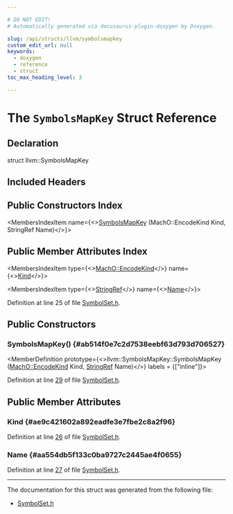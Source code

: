 ```yaml
---

# DO NOT EDIT!
# Automatically generated via docusaurus-plugin-doxygen by Doxygen.

slug: /api/structs/llvm/symbolsmapkey
custom_edit_url: null
keywords:
  - doxygen
  - reference
  - struct
toc_max_heading_level: 3

---
```





# The `SymbolsMapKey` Struct Reference

<DoxygenPage pluginConfig={pluginConfig}>



## Declaration

<CodeBlock>struct llvm::SymbolsMapKey</CodeBlock>

## Included Headers

<IncludesList>
<IncludesListItem
  filePath="llvm/TextAPI/SymbolSet.h"
  permalink="/docs/api/files/include/include/llvm/include/llvm/textapi/symbolset-h"
  isLocal="true" />
</IncludesList>

## Public Constructors Index

<MembersIndex>

<MembersIndexItem
  name={<><a href="#ab514f0e7c2d7538eebf63d793d706527">SymbolsMapKey</a> (MachO::EncodeKind Kind, StringRef Name)</>}>
</MembersIndexItem>

</MembersIndex>

## Public Member Attributes Index

<MembersIndex>

<MembersIndexItem
  type={<><a href="/docs/api/namespaces/llvm/macho/#aaa6d69f240a43a0024742035255f09ad">MachO::EncodeKind</a></>}
  name={<><a href="#ae9c421602a892eadfe3e7fbe2c8a2f96">Kind</a></>}>
</MembersIndexItem>

<MembersIndexItem
  type={<><a href="/docs/api/classes/llvm/stringref">StringRef</a></>}
  name={<><a href="#aa554db5f133c0ba9727c2445ae4f0655">Name</a></>}>
</MembersIndexItem>

</MembersIndex>


Definition at line 25 of file <a href="/docs/api/files/include/include/llvm/include/llvm/textapi/symbolset-h">SymbolSet.h</a>.

<SectionDefinition>

## Public Constructors

### SymbolsMapKey() {#ab514f0e7c2d7538eebf63d793d706527}

<MemberDefinition
  prototype={<>llvm::SymbolsMapKey::SymbolsMapKey (<a href="/docs/api/namespaces/llvm/macho/#aaa6d69f240a43a0024742035255f09ad">MachO::EncodeKind</a> Kind, <a href="/docs/api/classes/llvm/stringref">StringRef</a> Name)</>}
  labels = {["inline"]}>

Definition at line <a href="/docs/api/files/include/include/llvm/include/llvm/textapi/symbolset-h/#l00029">29</a> of file <a href="/docs/api/files/include/include/llvm/include/llvm/textapi/symbolset-h">SymbolSet.h</a>.
</MemberDefinition>

</SectionDefinition>

<SectionDefinition>

## Public Member Attributes

### Kind {#ae9c421602a892eadfe3e7fbe2c8a2f96}

<MemberDefinition
  prototype="MachO::EncodeKind llvm::SymbolsMapKey::Kind">

Definition at line <a href="/docs/api/files/include/include/llvm/include/llvm/textapi/symbolset-h/#l00026">26</a> of file <a href="/docs/api/files/include/include/llvm/include/llvm/textapi/symbolset-h">SymbolSet.h</a>.
</MemberDefinition>

### Name {#aa554db5f133c0ba9727c2445ae4f0655}

<MemberDefinition
  prototype="StringRef llvm::SymbolsMapKey::Name">

Definition at line <a href="/docs/api/files/include/include/llvm/include/llvm/textapi/symbolset-h/#l00027">27</a> of file <a href="/docs/api/files/include/include/llvm/include/llvm/textapi/symbolset-h">SymbolSet.h</a>.
</MemberDefinition>

</SectionDefinition>

<hr/>

The documentation for this struct was generated from the following file:

<ul>
<li><a href="/docs/api/files/include/include/llvm/include/llvm/textapi/symbolset-h">SymbolSet.h</a></li>
</ul>

</DoxygenPage>
